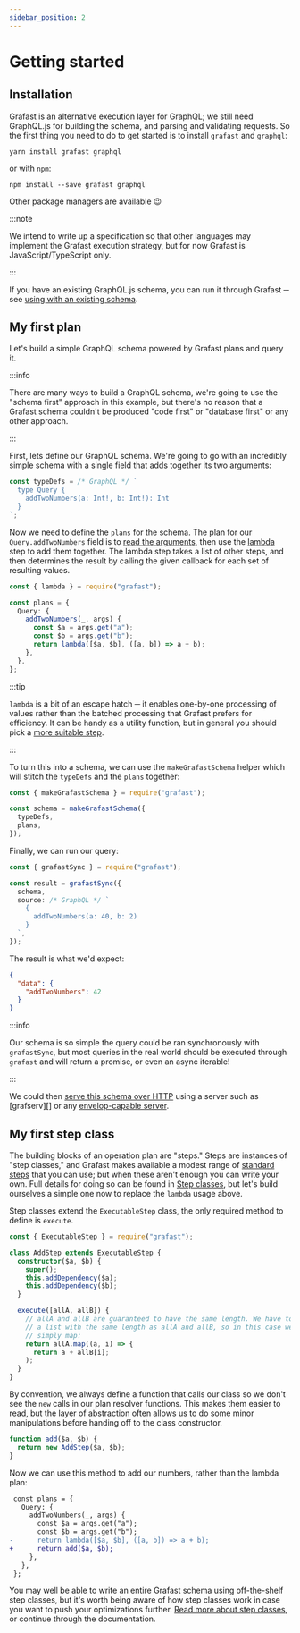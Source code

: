 ```yaml
---
sidebar_position: 2
---
```


# Getting started

## Installation

Grafast is an alternative execution layer for GraphQL; we still need GraphQL.js
for building the schema, and parsing and validating requests. So the first thing
you need to do to get started is to install `grafast` and `graphql`:

```
yarn install grafast graphql
```

or with `npm`:

```
npm install --save grafast graphql
```

Other package managers are available :wink:

:::note

We intend to write up a specification so that other languages may implement the
Grafast execution strategy, but for now Grafast is JavaScript/TypeScript only.

:::

If you have an existing GraphQL.js schema, you can run it through Grafast ─ see
[using with an existing schema](./existing-schema).

## My first plan

Let's build a simple GraphQL schema powered by Grafast plans and query it.

:::info

There are many ways to build a GraphQL schema, we're going to use the "schema
first" approach in this example, but there's no reason that a Grafast schema
couldn't be produced "code first" or "database first" or any other approach.

:::

First, lets define our GraphQL schema. We're going to go with an incredibly
simple schema with a single field that adds together its two arguments:

```ts
const typeDefs = /* GraphQL */ `
  type Query {
    addTwoNumbers(a: Int!, b: Int!): Int
  }
`;
```

Now we need to define the `plans` for the schema. The plan for our
`Query.addTwoNumbers` field is to [read the arguments](./field-args), then use
the [lambda][] step to add them together. The lambda step takes a list of other
steps, and then determines the result by calling the given callback for each set
of resulting values.

```ts
const { lambda } = require("grafast");

const plans = {
  Query: {
    addTwoNumbers(_, args) {
      const $a = args.get("a");
      const $b = args.get("b");
      return lambda([$a, $b], ([a, b]) => a + b);
    },
  },
};
```

:::tip

`lambda` is a bit of an escape hatch ─ it enables one-by-one processing of
values rather than the batched processing that Grafast prefers for efficiency.
It can be handy as a utility function, but in general you should pick a
[more suitable step](./standard-steps).

:::

To turn this into a schema, we can use the `makeGrafastSchema` helper which will
stitch the `typeDefs` and the `plans` together:

```ts
const { makeGrafastSchema } = require("grafast");

const schema = makeGrafastSchema({
  typeDefs,
  plans,
});
```

Finally, we can run our query:

```ts
const { grafastSync } = require("grafast");

const result = grafastSync({
  schema,
  source: /* GraphQL */ `
    {
      addTwoNumbers(a: 40, b: 2)
    }
  `,
});
```

The result is what we'd expect:

```json
{
  "data": {
    "addTwoNumbers": 42
  }
}
```

:::info

Our schema is so simple the query could be ran synchronously with `grafastSync`,
but most queries in the real world should be executed through `grafast` and will
return a promise, or even an async iterable!

:::

We could then [serve this schema over HTTP][servers] using a server such as
[grafserv][] or any [envelop-capable server][envelop].

## My first step class

The building blocks of an operation plan are "steps." Steps are instances of
"step classes," and Grafast makes available a modest range of [standard steps][]
that you can use; but when these aren't enough you can write your own. Full
details for doing so can be found in [Step classes][], but let's build ourselves
a simple one now to replace the `lambda` usage above.

Step classes extend the `ExecutableStep` class, the only required method to
define is `execute`.

```ts
const { ExecutableStep } = require("grafast");

class AddStep extends ExecutableStep {
  constructor($a, $b) {
    super();
    this.addDependency($a);
    this.addDependency($b);
  }

  execute([allA, allB]) {
    // allA and allB are guaranteed to have the same length. We have to return
    // a list with the same length as allA and allB, so in this case we can
    // simply map:
    return allA.map((a, i) => {
      return a + allB[i];
    );
  }
}
```

By convention, we always define a function that calls our class so we don't see
the `new` calls in our plan resolver functions. This makes them easier to read,
but the layer of abstraction often allows us to do some minor manipulations
before handing off to the class constructor.

```ts
function add($a, $b) {
  return new AddStep($a, $b);
}
```

Now we can use this method to add our numbers, rather than the lambda plan:

```diff
 const plans = {
   Query: {
     addTwoNumbers(_, args) {
       const $a = args.get("a");
       const $b = args.get("b");
-      return lambda([$a, $b], ([a, b]) => a + b);
+      return add($a, $b);
     },
   },
 };
```

You may well be able to write an entire Grafast schema using off-the-shelf step
classes, but it's worth being aware of how step classes work in case you want to
push your optimizations further. [Read more about step classes][step classes],
or continue through the documentation.

[lambda]: ./standard-steps#lambda
[servers]: ./servers
[grafast]: ./servers#grafast
[envelop]: ./servers#envelop
[standard steps]: ./standard-steps
[step classes]: ./step-classes

